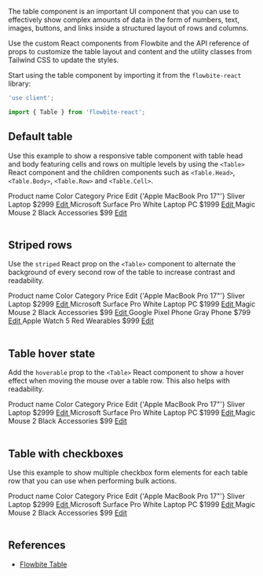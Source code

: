 
The table component is an important UI component that you can use to effectively show complex amounts of data in the form of numbers, text, images, buttons, and links inside a structured layout of rows and columns.

Use the custom React components from Flowbite and the API reference of props to customize the table layout and content and the utility classes from Tailwind CSS to update the styles.

Start using the table component by importing it from the `flowbite-react` library:

```jsx
'use client';

import { Table } from 'flowbite-react';
```

## Default table

Use this example to show a responsive table component with table head and body featuring cells and rows on multiple levels by using the `<Table>` React component and the children components such as `<Table.Head>`, `<Table.Body>`, `<Table.Row>` and `<Table.Cell>`.

<CodePreview title="Default table">
  <Table>
    <Table.Head>
      <Table.HeadCell>Product name</Table.HeadCell>
      <Table.HeadCell>Color</Table.HeadCell>
      <Table.HeadCell>Category</Table.HeadCell>
      <Table.HeadCell>Price</Table.HeadCell>
      <Table.HeadCell>
        <span className="sr-only">Edit</span>
      </Table.HeadCell>
    </Table.Head>
    <Table.Body className="divide-y">
      <Table.Row className="bg-white dark:border-gray-700 dark:bg-gray-800">
        <Table.Cell className="whitespace-nowrap font-medium text-gray-900 dark:text-white">
          {'Apple MacBook Pro 17"'}
        </Table.Cell>
        <Table.Cell>Sliver</Table.Cell>
        <Table.Cell>Laptop</Table.Cell>
        <Table.Cell>$2999</Table.Cell>
        <Table.Cell>
          <a href="/tables" className="font-medium text-cyan-600 hover:underline dark:text-cyan-500">
            Edit
          </a>
        </Table.Cell>
      </Table.Row>
      <Table.Row className="bg-white dark:border-gray-700 dark:bg-gray-800">
        <Table.Cell className="whitespace-nowrap font-medium text-gray-900 dark:text-white">
          Microsoft Surface Pro
        </Table.Cell>
        <Table.Cell>White</Table.Cell>
        <Table.Cell>Laptop PC</Table.Cell>
        <Table.Cell>$1999</Table.Cell>
        <Table.Cell>
          <a href="/tables" className="font-medium text-cyan-600 hover:underline dark:text-cyan-500">
            Edit
          </a>
        </Table.Cell>
      </Table.Row>
      <Table.Row className="bg-white dark:border-gray-700 dark:bg-gray-800">
        <Table.Cell className="whitespace-nowrap font-medium text-gray-900 dark:text-white">Magic Mouse 2</Table.Cell>
        <Table.Cell>Black</Table.Cell>
        <Table.Cell>Accessories</Table.Cell>
        <Table.Cell>$99</Table.Cell>
        <Table.Cell>
          <a href="/tables" className="font-medium text-cyan-600 hover:underline dark:text-cyan-500">
            Edit
          </a>
        </Table.Cell>
      </Table.Row>
    </Table.Body>
  </Table>
</CodePreview>

## Striped rows

Use the `striped` React prop on the `<Table>` component to alternate the background of every second row of the table to increase contrast and readability.

<CodePreview title="Striped rows">
  <Table striped>
    <Table.Head>
      <Table.HeadCell>Product name</Table.HeadCell>
      <Table.HeadCell>Color</Table.HeadCell>
      <Table.HeadCell>Category</Table.HeadCell>
      <Table.HeadCell>Price</Table.HeadCell>
      <Table.HeadCell>
        <span className="sr-only">Edit</span>
      </Table.HeadCell>
    </Table.Head>
    <Table.Body className="divide-y">
      <Table.Row className="bg-white dark:border-gray-700 dark:bg-gray-800">
        <Table.Cell className="whitespace-nowrap font-medium text-gray-900 dark:text-white">
          {'Apple MacBook Pro 17"'}
        </Table.Cell>
        <Table.Cell>Sliver</Table.Cell>
        <Table.Cell>Laptop</Table.Cell>
        <Table.Cell>$2999</Table.Cell>
        <Table.Cell>
          <a href="/tables" className="font-medium text-cyan-600 hover:underline dark:text-cyan-500">
            Edit
          </a>
        </Table.Cell>
      </Table.Row>
      <Table.Row className="bg-white dark:border-gray-700 dark:bg-gray-800">
        <Table.Cell className="whitespace-nowrap font-medium text-gray-900 dark:text-white">
          Microsoft Surface Pro
        </Table.Cell>
        <Table.Cell>White</Table.Cell>
        <Table.Cell>Laptop PC</Table.Cell>
        <Table.Cell>$1999</Table.Cell>
        <Table.Cell>
          <a href="/tables" className="font-medium text-cyan-600 hover:underline dark:text-cyan-500">
            Edit
          </a>
        </Table.Cell>
      </Table.Row>
      <Table.Row className="bg-white dark:border-gray-700 dark:bg-gray-800">
        <Table.Cell className="whitespace-nowrap font-medium text-gray-900 dark:text-white">Magic Mouse 2</Table.Cell>
        <Table.Cell>Black</Table.Cell>
        <Table.Cell>Accessories</Table.Cell>
        <Table.Cell>$99</Table.Cell>
        <Table.Cell>
          <a href="/tables" className="font-medium text-cyan-600 hover:underline dark:text-cyan-500">
            Edit
          </a>
        </Table.Cell>
      </Table.Row>
      <Table.Row className="bg-white dark:border-gray-700 dark:bg-gray-800">
        <Table.Cell className="whitespace-nowrap font-medium text-gray-900 dark:text-white">
          Google Pixel Phone
        </Table.Cell>
        <Table.Cell>Gray</Table.Cell>
        <Table.Cell>Phone</Table.Cell>
        <Table.Cell>$799</Table.Cell>
        <Table.Cell>
          <a href="/tables" className="font-medium text-cyan-600 hover:underline dark:text-cyan-500">
            Edit
          </a>
        </Table.Cell>
      </Table.Row>
      <Table.Row className="bg-white dark:border-gray-700 dark:bg-gray-800">
        <Table.Cell className="whitespace-nowrap font-medium text-gray-900 dark:text-white">Apple Watch 5</Table.Cell>
        <Table.Cell>Red</Table.Cell>
        <Table.Cell>Wearables</Table.Cell>
        <Table.Cell>$999</Table.Cell>
        <Table.Cell>
          <a href="/tables" className="font-medium text-cyan-600 hover:underline dark:text-cyan-500">
            Edit
          </a>
        </Table.Cell>
      </Table.Row>
    </Table.Body>
  </Table>
</CodePreview>

## Table hover state

Add the `hoverable` prop to the `<Table>` React component to show a hover effect when moving the mouse over a table row. This also helps with readability.

<CodePreview title="Hover state">
  <Table hoverable>
    <Table.Head>
      <Table.HeadCell>Product name</Table.HeadCell>
      <Table.HeadCell>Color</Table.HeadCell>
      <Table.HeadCell>Category</Table.HeadCell>
      <Table.HeadCell>Price</Table.HeadCell>
      <Table.HeadCell>
        <span className="sr-only">Edit</span>
      </Table.HeadCell>
    </Table.Head>
    <Table.Body className="divide-y">
      <Table.Row className="bg-white dark:border-gray-700 dark:bg-gray-800">
        <Table.Cell className="whitespace-nowrap font-medium text-gray-900 dark:text-white">
          {'Apple MacBook Pro 17"'}
        </Table.Cell>
        <Table.Cell>Sliver</Table.Cell>
        <Table.Cell>Laptop</Table.Cell>
        <Table.Cell>$2999</Table.Cell>
        <Table.Cell>
          <a href="/tables" className="font-medium text-cyan-600 hover:underline dark:text-cyan-500">
            Edit
          </a>
        </Table.Cell>
      </Table.Row>
      <Table.Row className="bg-white dark:border-gray-700 dark:bg-gray-800">
        <Table.Cell className="whitespace-nowrap font-medium text-gray-900 dark:text-white">
          Microsoft Surface Pro
        </Table.Cell>
        <Table.Cell>White</Table.Cell>
        <Table.Cell>Laptop PC</Table.Cell>
        <Table.Cell>$1999</Table.Cell>
        <Table.Cell>
          <a href="/tables" className="font-medium text-cyan-600 hover:underline dark:text-cyan-500">
            Edit
          </a>
        </Table.Cell>
      </Table.Row>
      <Table.Row className="bg-white dark:border-gray-700 dark:bg-gray-800">
        <Table.Cell className="whitespace-nowrap font-medium text-gray-900 dark:text-white">Magic Mouse 2</Table.Cell>
        <Table.Cell>Black</Table.Cell>
        <Table.Cell>Accessories</Table.Cell>
        <Table.Cell>$99</Table.Cell>
        <Table.Cell>
          <a href="/tables" className="font-medium text-cyan-600 hover:underline dark:text-cyan-500">
            Edit
          </a>
        </Table.Cell>
      </Table.Row>
    </Table.Body>
  </Table>
</CodePreview>

## Table with checkboxes

Use this example to show multiple checkbox form elements for each table row that you can use when performing bulk actions.

<CodePreview importFlowbiteReact="Checkbox, Table" title="Checkbox">
  <Table hoverable>
    <Table.Head>
      <Table.HeadCell className="!p-4">
        <Checkbox />
      </Table.HeadCell>
      <Table.HeadCell>Product name</Table.HeadCell>
      <Table.HeadCell>Color</Table.HeadCell>
      <Table.HeadCell>Category</Table.HeadCell>
      <Table.HeadCell>Price</Table.HeadCell>
      <Table.HeadCell>
        <span className="sr-only">Edit</span>
      </Table.HeadCell>
    </Table.Head>
    <Table.Body className="divide-y">
      <Table.Row className="bg-white dark:border-gray-700 dark:bg-gray-800">
        <Table.Cell className="!p-4">
          <Checkbox />
        </Table.Cell>
        <Table.Cell className="whitespace-nowrap font-medium text-gray-900 dark:text-white">
          {'Apple MacBook Pro 17"'}
        </Table.Cell>
        <Table.Cell>Sliver</Table.Cell>
        <Table.Cell>Laptop</Table.Cell>
        <Table.Cell>$2999</Table.Cell>
        <Table.Cell>
          <a href="/tables" className="font-medium text-cyan-600 hover:underline dark:text-cyan-500">
            Edit
          </a>
        </Table.Cell>
      </Table.Row>
      <Table.Row className="bg-white dark:border-gray-700 dark:bg-gray-800">
        <Table.Cell className="!p-4">
          <Checkbox />
        </Table.Cell>
        <Table.Cell className="whitespace-nowrap font-medium text-gray-900 dark:text-white">
          Microsoft Surface Pro
        </Table.Cell>
        <Table.Cell>White</Table.Cell>
        <Table.Cell>Laptop PC</Table.Cell>
        <Table.Cell>$1999</Table.Cell>
        <Table.Cell>
          <a href="/tables" className="font-medium text-cyan-600 hover:underline dark:text-cyan-500">
            Edit
          </a>
        </Table.Cell>
      </Table.Row>
      <Table.Row className="bg-white dark:border-gray-700 dark:bg-gray-800">
        <Table.Cell className="!p-4">
          <Checkbox />
        </Table.Cell>
        <Table.Cell className="whitespace-nowrap font-medium text-gray-900 dark:text-white">Magic Mouse 2</Table.Cell>
        <Table.Cell>Black</Table.Cell>
        <Table.Cell>Accessories</Table.Cell>
        <Table.Cell>$99</Table.Cell>
        <Table.Cell>
          <a href="/tables" className="font-medium text-cyan-600 hover:underline dark:text-cyan-500">
            Edit
          </a>
        </Table.Cell>
      </Table.Row>
    </Table.Body>
  </Table>
</CodePreview>

## References

- [Flowbite Table](https://flowbite.com/docs/components/tables/)
